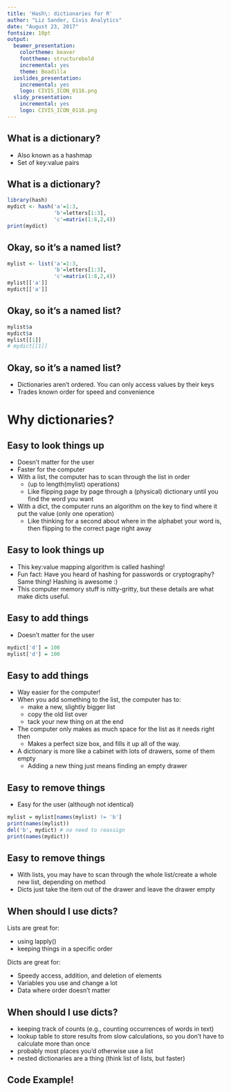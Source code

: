 ```yaml
---
title: 'Hash\: dictionaries for R'
author: "Liz Sander, Civis Analytics"
date: "August 23, 2017"
fontsize: 10pt
output:
  beamer_presentation:
    colortheme: beaver
    fonttheme: structurebold
    incremental: yes
    theme: Boadilla
  ioslides_presentation:
    incremental: yes
    logo: CIVIS_ICON_0116.png
  slidy_presentation:
    incremental: yes
    logo: CIVIS_ICON_0116.png
---
```


## What is a dictionary?
- Also known as a hashmap
- Set of key:value pairs

## What is a dictionary?
```r
library(hash)
mydict <- hash('a'=1:3,
               'b'=letters[1:3],
               'c'=matrix(1:8,2,4))
print(mydict)
```

## Okay, so it's a named list?
```r
mylist <- list('a'=1:3,
               'b'=letters[1:3],
               'c'=matrix(1:8,2,4))
mylist[['a']]
mydict[['a']]
```

## Okay, so it's a named list?
```r
mylist$a
mydict$a
mylist[[1]]
# mydict[[1]]
```

## Okay, so it's a named list?
- Dictionaries aren't ordered. You can only access values by their keys
- Trades known order for speed and convenience

# Why dictionaries?

## Easy to look things up
- Doesn't matter for the user
- Faster for the computer
- With a list, the computer has to scan through the list in order
    - (up to length(mylist) operations)
    - Like flipping page by page through a (physical) dictionary until you 
    find the word you want
- With a dict, the computer runs an algorithm on the key to find 
  where it put the value (only one operation)
    - Like thinking for a second about where in the alphabet your word is, then
    flipping to the correct page right away

## Easy to look things up
- This key:value mapping algorithm is called hashing!
- Fun fact: Have you heard of hashing for passwords or cryptography? Same thing! Hashing is awesome :)
- This computer memory stuff is nitty-gritty, but these details are what make
dicts useful.

## Easy to add things
- Doesn't matter for the user
```r
mydict['d'] = 100
mylist['d'] = 100
```

## Easy to add things
- Way easier for the computer!
- When you add something to the list, the computer has to:
    - make a new, slightly bigger list
    - copy the old list over
    - tack your new thing on at the end
- The computer only makes as much space for the list as it needs right then
    - Makes a perfect size box, and fills it up all of the way.
- A dictionary is more like a cabinet with lots of drawers, some of them empty
    - Adding a new thing just means finding an empty drawer

## Easy to remove things
- Easy for the user (although not identical)
```r
mylist = mylist[names(mylist) != 'b']
print(names(mylist))
del('b', mydict) # no need to reassign
print(names(mydict))
```

## Easy to remove things
- With lists, you may have to scan through the whole list/create a whole new list, depending on method
- Dicts just take the item out of the drawer and leave the drawer empty

## When should I use dicts?
Lists are great for\:

- using lapply()
- keeping things in a specific order

Dicts are great for\:

- Speedy access, addition, and deletion of elements
- Variables you use and change a lot
- Data where order doesn't matter

## When should I use dicts?
- keeping track of counts (e.g., counting occurrences of words in text)
- lookup table to store results from slow calculations, so you don't have to calculate more than once
- probably most places you'd otherwise use a list
- nested dictionaries are a thing (think list of lists, but faster)

## Code Example!

